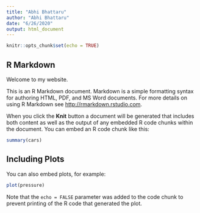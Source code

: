 ```yaml
---
title: "Abhi Bhattaru"
author: "Abhi Bhattaru"
date: "6/26/2020"
output: html_document
---
```


```r
knitr::opts_chunk$set(echo = TRUE)
```

## R Markdown

Welcome to my website.



This is an R Markdown document. Markdown is a simple formatting syntax for authoring HTML, PDF, and MS Word documents. For more details on using R Markdown see <http://rmarkdown.rstudio.com>.

When you click the **Knit** button a document will be generated that includes both content as well as the output of any embedded R code chunks within the document. You can embed an R code chunk like this:

```r
summary(cars)
```

## Including Plots

You can also embed plots, for example:

```r
plot(pressure)
```

Note that the `echo = FALSE` parameter was added to the code chunk to prevent printing of the R code that generated the plot.
